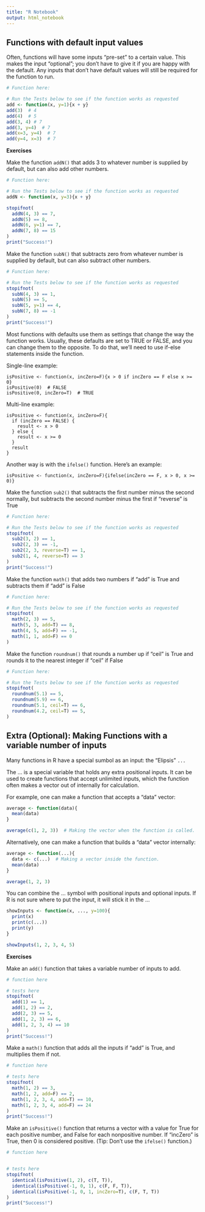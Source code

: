 ```yaml
---
title: "R Notebook"
output: html_notebook
---
```




## Functions with default input values

Often, functions will have some inputs "pre-set" to a certain value.
This makes the input "optional"; you don't have to give it if you are happy
with the default.  Any inputs that don't have default values will still be 
required for the function to run.

```r
# Function here:

# Run the Tests below to see if the function works as requested
add <- function(x, y=1){x + y}
add(3)  # 4
add(4)  # 5
add(3, 4) # 7
add(3, y=4)  # 7
add(x=3, y=4)  # 7
add(y=4, x=3)  # 7
```


**Exercises**


Make the function `addN()` that adds 3 to whatever number is supplied by default,
but can also add other numbers.
```r
# Function here:

# Run the Tests below to see if the function works as requested
addN <- function(x, y=3){x + y}

stopifnot(
  addN(4, 3) == 7,
  addN(5) == 8,
  addN(6, y=1) == 7,
  addN(7, 8) == 15
)
print("Success!")
```



Make the function `subN()` that subtracts zero from whatever number is supplied
by default, but can also subtract other numbers.

```r
# Function here:

# Run the Tests below to see if the function works as requested
stopifnot(
  subN(4, 3) == 1,
  subN(5) == 5,
  subN(5, y=1) == 4,
  subN(7, 8) == -1
)
print("Success!")
```



Most functions with defaults use them as settings that change the way the function
works.  Usually, these defaults are set to TRUE or FALSE, and you can change them
to the opposite.  To do that, we'll need to use if-else statements inside the function.

Single-line example:
```
isPositive <- function(x, incZero=F){x > 0 if incZero == F else x >= 0}
isPositive(0)  # FALSE
isPositive(0, incZero=T)  # TRUE
```

Multi-line example:
```
isPositive <- function(x, incZero=F){
  if (incZero == FALSE) {
    result <- x > 0
  } else {
    result <- x >= 0
  }
  result
}
```

Another way is with the `ifelse()` function. Here's an example:
```
isPositive <- function(x, incZero=F){ifelse(incZero == F, x > 0, x >= 0)}
```


Make the function `sub2()` that subtracts the first number minus the second 
normally, but subtracts the second number minus the first if "reverse" is True 
```r
# Function here:

# Run the Tests below to see if the function works as requested
stopifnot(
  sub2(3, 2) == 1,
  sub2(2, 3) == -1,
  sub2(2, 3, reverse=T) == 1,
  sub2(1, 4, reverse=T) == 3
)
print("Success!")
```


Make the function `math()` that adds two numbers if "add" is True and subtracts
them if "add" is False

```r
# Function here:

# Run the Tests below to see if the function works as requested
stopifnot(
  math(2, 3) == 5,
  math(5, 3, add=T) == 8,
  math(4, 5, add=F) == -1,
  math(1, 1, add=F) == 0
)
```


Make the function `roundnum()` that rounds a number up if "ceil" is True and
rounds it to the nearest integer if "ceil" if False
```r
# Function here:

# Run the Tests below to see if the function works as requested
stopifnot(
  roundnum(5.1) == 5,
  roundnum(5.9) == 6,
  roundnum(5.1, ceil=T) == 6,
  roundnum(4.2, ceil=T) == 5,
)
```




## Extra (Optional): Making Functions with a variable number of inputs

Many functions in R have a special sumbol as an input: the "Elipsis" `...`

The ... is a special variable that holds any extra positional inputs. It can
be used to create functions that accept unlimited inputs, which the function
often makes a vector out of internally for calculation.

For example, one can make a function that accepts a "data" vector:
```r
average <- function(data){
  mean(data)
}

average(c(1, 2, 3))  # Making the vector when the function is called.
```

Alternatively, one can make a function that builds a "data" vector internally:
```r
average <- function(...){
  data <- c(...)  # Making a vector inside the function.
  mean(data)
}

average(1, 2, 3)
```

You can combine the ... symbol with positional inputs and optional inputs.
If R is not sure where to put the input, it will stick it in the ...
```r
showInputs <- function(x, ..., y=100){
  print(x)
  print(c(...))
  print(y)
}

showInputs(1, 2, 3, 4, 5)
```


**Exercises**

Make an `add()` function that takes a variable number of inputs to add.
```r
# function here

# tests here
stopifnot(
  add(1) == 1,
  add(1, 2) == 2,
  add(2, 3) == 5,
  add(1, 2, 3) == 6,
  add(1, 2, 3, 4) == 10
)
print("Success!")
```




Make a `math()` function that adds all the inputs if "add" is True, and multiplies them if not.
```r
# function here

# tests here
stopifnot(
  math(1, 2) == 3,
  math(1, 2, add=F) == 2,
  math(1, 2, 3, 4, add=T) == 10,
  math(1, 2, 3, 4, add=F) == 24
)
print("Success!")

```



Make an `isPositive()` function that returns a vector with a value for True for each positive number, and False for each nonpositive number.
If "incZero" is True, then 0 is considered positive.  (Tip: Don't use the `ifelse()` function.)
```r
# function here


# tests here
stopifnot(
  identical(isPositive(1, 2), c(T, T)),
  identical(isPositive(-1, 0, 1), c(F, F, T)),
  identical(isPositive(-1, 0, 1, incZero=T), c(F, T, T))
)
print("Success!")
```

